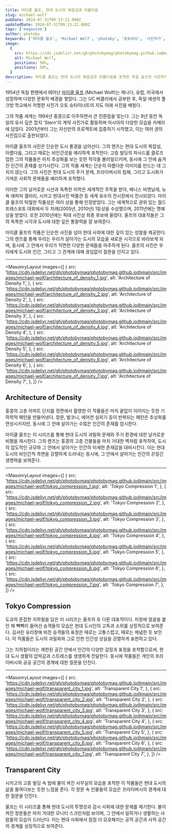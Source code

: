```yaml
---
title: 마이클 울프, 현대 도시의 복잡성과 아름다움
slug: michael-wolf
pubDate: 2024-07-31T09:13:22.000Z
updatedDate: 2024-07-31T09:13:22.000Z
tags: ['magazine']
author: photoby
keywords: ['마이클 울프', 'Michael Wolf', 'photoby', '포토바이', '사진작가', 'photography']
image:
  {
    src: https://cdn.jsdelivr.net/gh/photobymag/photobymag.github.io@main/src/images/michael-wolf/tokyo_compression_3.jpg,
    alt: Michael Wolf,
    positionx: 50%,
    positiony: 50%,
  }
description: 마이클 울프는 현대 도시의 복잡성과 아름다움을 포착한 독일 출신의 사진작가다. 그의 대표작 'Architecture of Density', 'Tokyo Compression', 'Transparent City'는 도시의 밀도, 인간 소외, 프라이버시 문제를 예리하게 드러낸다. 울프의 렌즈는 메가시티의 숨겨진 이야기를 포착하며, 우리에게 도시와 인간의 관계에 대해 깊이 있는 성찰을 요구한다.
---
```



1954년 독일 뮌헨에서 태어난 [마이클 울프](https://photomichaelwolf.com/?utm_source=referral&utm_medium=website&utm_campign=photoby_xyz) (Michael Wolf)는 캐나다, 유럽, 미국에서 성장하며 다양한 문화적 배경을 쌓았다.
그는 UC 버클리에서 공부한 후, 독일 에센의 폴크방 학교에서 저명한 사진가 오토 슈타이너트의 지도 아래 사진을 배웠다.

그의 작품 세계는 1994년 홍콩으로 이주하면서 큰 전환점을 맞는다. 그는 8년 동안 독일의 유서 깊은 잡지 'Stern'의 계약 사진가로 활동하며 아시아의 다양한 모습을 카메라에 담았다. 
2001년부터 그는 자신만의 프로젝트에 집중하기 시작했고, 이는 여러 권의 사진집으로 출판되었다.

마이클 울프의 사진은 단순한 도시 풍경을 넘어선다. 그의 렌즈는 현대 도시의 복잡성, 아름다움, 그리고 때로는 비인간성을 예리하게 포착한다. 
고층 빌딩의 파사드를 클로즈업한 그의 작품들은 마치 추상화를 보는 듯한 착각을 불러일으키며, 동시에 그 안에 숨겨진 인간의 존재를 상기시킨다.
그의 작품 세계는 단순히 아름다운 이미지를 만드는 데 그치지 않는다. 그의 사진은 현대 도시의 주거 문제, 프라이버시의 침해, 그리고 도시화가 가져온 사회적 문제들을 예리하게 포착했다.

이러한 그의 날카로운 시선과 독특한 미학은 세계적인 주목을 받아, 베니스 비엔날레, 뉴욕 애퍼처 갤러리, 시카고 현대사진 박물관 등 세계 유수의 전시장에서 전시되었다.
마이클 울프의 탁월한 작품성은 여러 상을 통해 인정받았다. 그는 세계적으로 권위 있는 월드프레스포토 대회에서 두 차례(2005년, 2010년) 1등상을 수상했으며, 2011년에는 명예상을 받았다.
또한 2010년에는 픽테 사진상 최종 후보에 올랐다. 울프의 대표작들은 그의 독특한 시각과 도시에 대한 깊은 통찰력을 잘 보여준다.

마이클 울프의 작품은 단순한 사진을 넘어 현대 사회에 대한 깊이 있는 성찰을 제공한다. 
그의 렌즈를 통해 우리는 우리가 살아가는 도시의 모습을 새로운 시각으로 바라보게 되며, 동시에 그 안에서 우리가 직면한 다양한 문제들을 마주하게 된다. 
울프의 사진은 우리에게 도시와 인간, 그리고 그 관계에 대해 끊임없이 질문을 던지고 있다.

---

<MasonryLayout
  images={[
    {
      src: 'https://cdn.jsdelivr.net/gh/photobymag/photobymag.github.io@main/src/images/michael-wolf/architecture_of_density_1.jpg',
      alt: 'Architecture of Density 1',
    },
    {
      src: 'https://cdn.jsdelivr.net/gh/photobymag/photobymag.github.io@main/src/images/michael-wolf/architecture_of_density_2.jpg',
      alt: 'Architecture of Density 2',
    },
    {
      src: 'https://cdn.jsdelivr.net/gh/photobymag/photobymag.github.io@main/src/images/michael-wolf/architecture_of_density_3.jpg',
      alt: 'Architecture of Density 3',
    },
    {
      src: 'https://cdn.jsdelivr.net/gh/photobymag/photobymag.github.io@main/src/images/michael-wolf/architecture_of_density_4.jpg',
      alt: 'Architecture of Density 4',
    },
    {
      src: 'https://cdn.jsdelivr.net/gh/photobymag/photobymag.github.io@main/src/images/michael-wolf/architecture_of_density_5.jpg',
      alt: 'Architecture of Density 5',
    },
    {
      src: 'https://cdn.jsdelivr.net/gh/photobymag/photobymag.github.io@main/src/images/michael-wolf/architecture_of_density_6.jpg',
      alt: 'Architecture of Density 6',
    },
    {
      src: 'https://cdn.jsdelivr.net/gh/photobymag/photobymag.github.io@main/src/images/michael-wolf/architecture_of_density_7.jpg',
      alt: 'Architecture of Density 7',
    },
  ]}
/>

## Architecture of Density

홍콩의 고층 아파트 단지를 정면에서 촬영한 이 작품들은 마치 끝없이 이어지는 듯한 기하학적 패턴을 만들어낸다. 
창문, 발코니, 에어컨 실외기 등이 반복되는 패턴은 추상화를 연상시키지만, 동시에 그 안에 살아가는 수많은 인간의 존재를 암시한다.

마이클 울프는 이 시리즈를 통해 현대 도시의 과밀화 문제와 주거 환경에 대한 날카로운 비평을 제시한다.
그의 렌즈는 홍콩의 고층 건물들을 마치 거대한 벽처럼 포착하여, 도시의 압도적인 규모와 그 안에서 살아가는 인간의 미세한 존재감을 대비시킨다. 
이는 현대 도시의 비인간적 측면을 강렬하게 드러내는 동시에, 그 안에서 살아가는 인간의 끈질긴 생명력을 보여준다.

---

<MasonryLayout
  images={[
    {
      src: 'https://cdn.jsdelivr.net/gh/photobymag/photobymag.github.io@main/src/images/michael-wolf/tokyo_compression_1.jpg',
      alt: 'Tokyo Compression 1',
    },
    {
      src: 'https://cdn.jsdelivr.net/gh/photobymag/photobymag.github.io@main/src/images/michael-wolf/tokyo_compression_2.jpg',
      alt: 'Tokyo Compression 2',
    },
    {
      src: 'https://cdn.jsdelivr.net/gh/photobymag/photobymag.github.io@main/src/images/michael-wolf/tokyo_compression_3.jpg',
      alt: 'Tokyo Compression 3',
    },
    {
      src: 'https://cdn.jsdelivr.net/gh/photobymag/photobymag.github.io@main/src/images/michael-wolf/tokyo_compression_4.jpg',
      alt: 'Tokyo Compression 4',
    },
    {
      src: 'https://cdn.jsdelivr.net/gh/photobymag/photobymag.github.io@main/src/images/michael-wolf/tokyo_compression_5.jpg',
      alt: 'Tokyo Compression 5',
    },
    {
      src: 'https://cdn.jsdelivr.net/gh/photobymag/photobymag.github.io@main/src/images/michael-wolf/tokyo_compression_6.jpg',
      alt: 'Tokyo Compression 6',
    },
    {
      src: 'https://cdn.jsdelivr.net/gh/photobymag/photobymag.github.io@main/src/images/michael-wolf/tokyo_compression_7.jpg',
      alt: 'Tokyo Compression 7',
    },
  ]}
/>

## Tokyo Compression

도쿄의 혼잡한 지하철을 담은 이 시리즈는 울프의 또 다른 대표작이다. 
차창에 얼굴을 붙인 채 빽빽이 들어선 승객들의 모습은 현대 도시인의 고독과 소외를 상징적으로 보여준다. 
김서린 유리창에 비친 승객들의 표정은 때로는 고통스럽고, 때로는 체념한 듯 보인다.
이 작품들은 도시의 과밀화와 그로 인한 인간성 상실을 강렬하게 표현하고 있다. 

그는 지하철이라는 제한된 공간 안에서 인간의 다양한 감정과 표정을 포착함으로써, 현대 도시 생활의 압박감과 스트레스를 생생하게 전달한다. 
동시에 작품들은 개인의 프라이버시와 공공 공간의 경계에 대한 질문을 던진다.

---

<MasonryLayout
  images={[
    {
      src: 'https://cdn.jsdelivr.net/gh/photobymag/photobymag.github.io@main/src/images/michael-wolf/transparent_city_1.jpg',
      alt: 'Transparent City 1',
    },
    {
      src: 'https://cdn.jsdelivr.net/gh/photobymag/photobymag.github.io@main/src/images/michael-wolf/transparent_city_2.jpg',
      alt: 'Transparent City 2',
    },
    {
      src: 'https://cdn.jsdelivr.net/gh/photobymag/photobymag.github.io@main/src/images/michael-wolf/transparent_city_3.jpg',
      alt: 'Transparent City 3',
    },
    {
      src: 'https://cdn.jsdelivr.net/gh/photobymag/photobymag.github.io@main/src/images/michael-wolf/transparent_city_4.jpg',
      alt: 'Transparent City 4',
    },
    {
      src: 'https://cdn.jsdelivr.net/gh/photobymag/photobymag.github.io@main/src/images/michael-wolf/transparent_city_5.jpg',
      alt: 'Transparent City 5',
    },
    {
      src: 'https://cdn.jsdelivr.net/gh/photobymag/photobymag.github.io@main/src/images/michael-wolf/transparent_city_6.jpg',
      alt: 'Transparent City 6',
    },
    {
      src: 'https://cdn.jsdelivr.net/gh/photobymag/photobymag.github.io@main/src/images/michael-wolf/transparent_city_7.jpg',
      alt: 'Transparent City 7',
    },
  ]}
/>

## Transparent City

시카고의 고층 빌딩 속 밤에 불이 켜진 사무실의 모습을 포착한 이 작품들은 현대 도시의 삶을 들여다보는 듯한 느낌을 준다. 
각 창문 속 인물들의 모습은 프라이버시의 경계에 대한 질문을 던진다.

울프는 이 시리즈를 통해 현대 도시의 투명성과 감시 사회에 대한 문제를 제기한다. 
불이 켜진 창문들은 마치 거대한 모니터 스크린처럼 보이며, 그 안에서 일하거나 생활하는 사람들의 모습이 드러난다. 
이는 현대 사회에서 점점 더 모호해지는 공적 공간과 사적 공간의 경계를 상징적으로 보여준다.